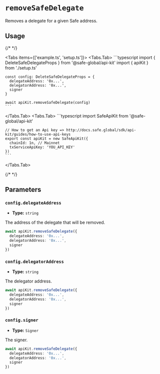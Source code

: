 
# `removeSafeDelegate`

Removes a delegate for a given Safe address.

## Usage

{/* <!-- vale off --> */}

<Tabs items={['example.ts', 'setup.ts']}>
  <Tabs.Tab>
    ```typescript
    import { DeleteSafeDelegateProps } from '@safe-global/api-kit'
    import { apiKit } from './setup.ts'

    const config: DeleteSafeDelegateProps = {
      delegateAddress: '0x...',
      delegatorAddress: '0x...',
      signer
    }

    await apiKit.removeSafeDelegate(config)
    ```
  </Tabs.Tab>
  <Tabs.Tab>
    ```typescript
    import SafeApiKit from '@safe-global/api-kit'

    // How to get an Api key => http://docs.safe.global/sdk/api-kit/guides/how-to-use-api-keys
    export const apiKit = new SafeApiKit({
      chainId: 1n, // Mainnet
      txServiceApiKey: 'YOU_API_KEY'
    })
    ```
  </Tabs.Tab>
</Tabs>

{/* <!-- vale on --> */}

## Parameters

### `config.delegateAddress`

- **Type:** `string`

The address of the delegate that will be removed.

```typescript focus=2
await apiKit.removeSafeDelegate({
  delegateAddress: '0x...',
  delegatorAddress: '0x...',
  signer
})
```

### `config.delegatorAddress`

- **Type:** `string`

The delegator address.

```typescript focus=3
await apiKit.removeSafeDelegate({
  delegateAddress: '0x...',
  delegatorAddress: '0x...',
  signer
})
```

### `config.signer`

- **Type:** `Signer`

The signer.

```typescript focus=4
await apiKit.removeSafeDelegate({
  delegateAddress: '0x...',
  delegatorAddress: '0x...',
  signer
})
```
